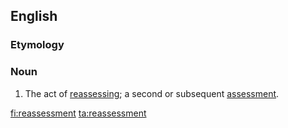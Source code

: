 ==English==
===Etymology===
{{prefix|re|assessment}}
===Noun===
{{en-noun}}
# The act of [[reassess]]ing; a second or subsequent [[assessment]].

[[fi:reassessment]]
[[ta:reassessment]]
